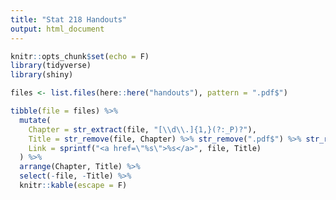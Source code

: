 ```yaml
---
title: "Stat 218 Handouts"
output: html_document
---
```


```r
knitr::opts_chunk$set(echo = F)
library(tidyverse)
library(shiny)
```

```r
files <- list.files(here::here("handouts"), pattern = ".pdf$")

tibble(file = files) %>%
  mutate(
    Chapter = str_extract(file, "[\\d\\.]{1,}(?:_P)?"),
    Title = str_remove(file, Chapter) %>% str_remove(".pdf$") %>% str_replace_all("_", " ") %>% str_trim(),
    Link = sprintf("<a href=\"%s\">%s</a>", file, Title)
  ) %>%
  arrange(Chapter, Title) %>%
  select(-file, -Title) %>%
  knitr::kable(escape = F)
```
